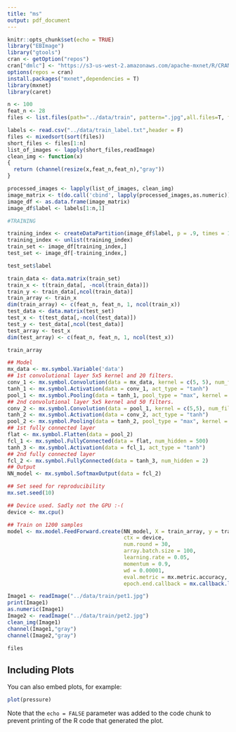 ```yaml
---
title: "ms"
output: pdf_document
---
```


```r
knitr::opts_chunk$set(echo = TRUE)
library("EBImage")
library("gtools")
cran <- getOption("repos")
cran["dmlc"] <- "https://s3-us-west-2.amazonaws.com/apache-mxnet/R/CRAN/"
options(repos = cran)
install.packages("mxnet",dependencies = T)
library(mxnet)
library(caret)

```

```r

n <- 100
feat_n <- 28
files <- list.files(path="../data/train", pattern=".jpg",all.files=T, full.names=T, no.. = F)

labels <- read.csv("../data/train_label.txt",header = F)
files <- mixedsort(sort(files))
short_files <- files[1:n]
list_of_images <- lapply(short_files,readImage)
clean_img <- function(x)
{
  return (channel(resize(x,feat_n,feat_n),"gray"))
}

processed_images <- lapply(list_of_images, clean_img)
image_matrix <- t(do.call('cbind', lapply(processed_images,as.numeric)))
image_df <- as.data.frame(image_matrix)
image_df$label <- labels[1:n,1]     

#TRAINING

training_index <- createDataPartition(image_df$label, p = .9, times = 1)
training_index <- unlist(training_index)
train_set <- image_df[training_index,]
test_set <- image_df[-training_index,]

test_set$label

train_data <- data.matrix(train_set)
train_x <- t(train_data[, -ncol(train_data)])
train_y <- train_data[,ncol(train_data)]
train_array <- train_x
dim(train_array) <- c(feat_n, feat_n, 1, ncol(train_x))
test_data <- data.matrix(test_set)
test_x <- t(test_data[,-ncol(test_data)])
test_y <- test_data[,ncol(test_data)]
test_array <- test_x
dim(test_array) <- c(feat_n, feat_n, 1, ncol(test_x))

train_array

```

```r
## Model
mx_data <- mx.symbol.Variable('data')
## 1st convolutional layer 5x5 kernel and 20 filters.
conv_1 <- mx.symbol.Convolution(data = mx_data, kernel = c(5, 5), num_filter = 20)
tanh_1 <- mx.symbol.Activation(data = conv_1, act_type = "tanh")
pool_1 <- mx.symbol.Pooling(data = tanh_1, pool_type = "max", kernel = c(2, 2), stride = c(2,2 ))
## 2nd convolutional layer 5x5 kernel and 50 filters.
conv_2 <- mx.symbol.Convolution(data = pool_1, kernel = c(5,5), num_filter = 50)
tanh_2 <- mx.symbol.Activation(data = conv_2, act_type = "tanh")
pool_2 <- mx.symbol.Pooling(data = tanh_2, pool_type = "max", kernel = c(2, 2), stride = c(2, 2))
## 1st fully connected layer
flat <- mx.symbol.Flatten(data = pool_2)
fcl_1 <- mx.symbol.FullyConnected(data = flat, num_hidden = 500)
tanh_3 <- mx.symbol.Activation(data = fcl_1, act_type = "tanh")
## 2nd fully connected layer
fcl_2 <- mx.symbol.FullyConnected(data = tanh_3, num_hidden = 2)
## Output
NN_model <- mx.symbol.SoftmaxOutput(data = fcl_2)

## Set seed for reproducibility
mx.set.seed(10)

## Device used. Sadly not the GPU :-(
device <- mx.cpu()

## Train on 1200 samples
model <- mx.model.FeedForward.create(NN_model, X = train_array, y = train_y,
                                     ctx = device,
                                     num.round = 30,
                                     array.batch.size = 100,
                                     learning.rate = 0.05,
                                     momentum = 0.9,
                                     wd = 0.00001,
                                     eval.metric = mx.metric.accuracy,
                                     epoch.end.callback = mx.callback.log.train.metric(100))
```

```r

Image1 <- readImage("../data/train/pet1.jpg")
print(Image1)
as.numeric(Image1)
Image2 <- readImage("../data/train/pet2.jpg")
clean_img(Image1)
channel(Image1,"gray")
channel(Image2,"gray")

files
```


## Including Plots

You can also embed plots, for example:

```r
plot(pressure)
```

Note that the `echo = FALSE` parameter was added to the code chunk to prevent printing of the R code that generated the plot.
